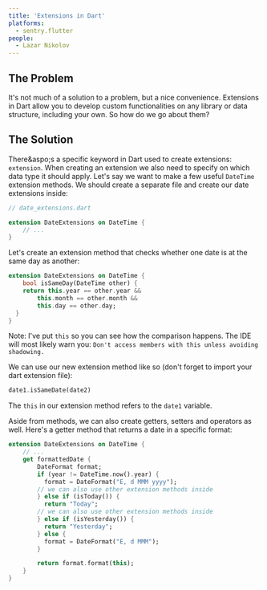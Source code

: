 ```yaml
---
title: 'Extensions in Dart'
platforms:
  - sentry.flutter
people:
  - Lazar Nikolov
---
```


## The Problem

It&apos;s not much of a solution to a problem, but a nice convenience.
Extensions in Dart allow you to develop custom functionalities on
any library or data structure, including your own. So how do we go
about them?

## The Solution

There&aspo;s a specific keyword in Dart used to create extensions:
`extension`. When creating an extension we also need to specify on
which data type it should apply. Let&apos;s say we want to make a few
useful `DateTime` extension methods. We should create a separate
file and create our date extensions inside:

```dart
// date_extensions.dart

extension DateExtensions on DateTime {
	// ...
}
```

Let&apos;s create an extension method that checks whether one date
is at the same day as another:

```dart
extension DateExtensions on DateTime {
	bool isSameDay(DateTime other) {
    return this.year == other.year &&
        this.month == other.month &&
        this.day == other.day;
  }
}
```

Note: I&apos;ve put `this` so you can see how the comparison happens.
The IDE will most likely warn you: `Don't access members with this unless avoiding shadowing.`

We can use our new extension method like so (don&apos;t forget
to import your dart extension file):

```dart
date1.isSameDate(date2)
```

The `this` in our extension method refers to the `date1` variable.

Aside from methods, we can also create getters, setters and operators
as well. Here&apos;s a getter method that returns a date in a specific
format:

```dart
extension DateExtensions on DateTime {
	// ...
	get formattedDate {
		DateFormat format;
		if (year != DateTime.now().year) {
		  format = DateFormat("E, d MMM yyyy");
		// we can also use other extension methods inside
		} else if (isToday()) {
		  return "Today";
		// we can also use other extension methods inside
		} else if (isYesterday()) {
		  return "Yesterday";
		} else {
		  format = DateFormat("E, d MMM");
		}

		return format.format(this);
	}
}
```
